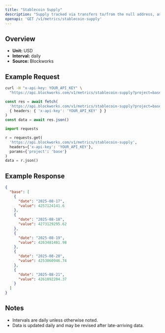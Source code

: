 ```yaml
---
title: "Stablecoin Supply"
description: "Supply tracked via transfers to/from the null address, as well as distinct issuance and redemption events for supported stablecoins. Circulating supply remove supply held in bridges, token treasuries, and known mint/burn addresses."
openapi: 'GET /v1/metrics/stablecoin-supply'
---
```


## Overview

- **Unit:** USD
- **Interval:** daily
- **Source:** Blockworks

## Example Request

<CodeGroup>

```bash cURL
curl -H "x-api-key: YOUR_API_KEY" \
  "https://api.blockworks.com/v1/metrics/stablecoin-supply?project=base"
```

```typescript TypeScript
const res = await fetch(
  'https://api.blockworks.com/v1/metrics/stablecoin-supply?project=base',
  { headers: { 'x-api-key': 'YOUR_API_KEY' } }
)
const data = await res.json()
```

```python Python
import requests

r = requests.get(
  'https://api.blockworks.com/v1/metrics/stablecoin-supply',
  headers={'x-api-key': 'YOUR_API_KEY'},
  params={'project': 'base'}
)
data = r.json()
```

</CodeGroup>

## Example Response

```json
{
  "base": [
    {
      "date": "2025-08-17",
      "value": 4257124141.6
    },
    {
      "date": "2025-08-18",
      "value": 4273129295.62
    },
    {
      "date": "2025-08-19",
      "value": 4263481481.98
    },
    {
      "date": "2025-08-20",
      "value": 4253060946.74
    },
    {
      "date": "2025-08-21",
      "value": 4261092204.37
    }
  ]
}
```

## Notes
- Intervals are daily unless otherwise noted.
- Data is updated daily and may be revised after late-arriving data.
